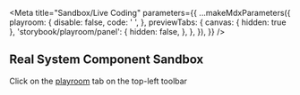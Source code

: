 

<Meta
  title="Sandbox/Live Coding"
  parameters={{
    ...makeMdxParameters({
      playroom: {
        disable: false,
        code: '<Box> </Box>',
      },
      previewTabs: {
        canvas: { hidden: true },
        'storybook/playroom/panel': {
          hidden: false,
        },
      },
    }),
  }}
/>

<Story name="Playroom" />

## Real System Component Sandbox

Click on the [playroom](?path=/playroom/sandbox-live-coding--playroom) tab on the top-left toolbar
